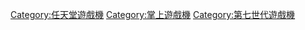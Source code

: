 {{cat main}}

{{DEFAULTSORT:Nintendo DS}}
[[Category:任天堂遊戲機|Category:任天堂遊戲機]]
[[Category:掌上遊戲機|Category:掌上遊戲機]]
[[Category:第七世代遊戲機|Category:第七世代遊戲機]]